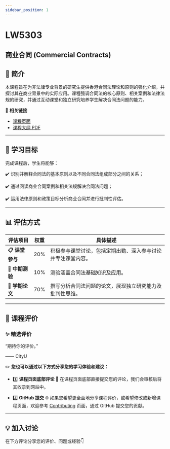 ```yaml
---
sidebar_position: 1
---
```


# LW5303
## 商业合同 (Commercial Contracts)

## **📘 简介**
本课程旨在为非法律专业背景的研究生提供香港合同法理论和原则的强化介绍，并探讨其在商业背景中的实际应用。课程强调合同法的核心原则、相关案例和法律法规的研究，并通过互动课堂和独立研究培养学生解决合同法问题的能力。

🔗 **相关链接**
- [课程页面](https://www.cityu.edu.hk/catalogue/pg/202425/course/LW5303.htm)
- [课程大纲 PDF](https://www.cityu.edu.hk/catalogue/pg/202425/course/LW5303.pdf)

---

## **🎯 学习目标**

完成课程后，学生将能够：

✔️ 识别并解释合同法的基本原则以及不同合同法组成部分之间的关系；

✔️ 通过阅读商业合同案例和相关法规解决合同法问题；

✔️ 运用法律原则和政策目标分析商业合同并进行批判性评估。

---

## **📊 评估方式**

| **评估项目**         | **权重** | **具体描述**                                                                                       |
|---------------------|---------|---------------------------------------------------------------------------------------------------|
| **📋 课堂参与**       | 20%     | 积极参与课堂讨论，包括定期出勤、深入参与讨论并专注课堂内容。                                            |
| **📂 中期测验**       | 10%     | 测验涵盖合同法基础知识及应用。                                                                       |
| **📂 学期论文**       | 70%     | 撰写分析合同法问题的论文，展现独立研究能力及批判性思维。                                               |

---

## **💬 课程评价**

### ✨ **精选评价**
<div className={commentStyles.commentBox}>
    <p className={commentStyles.commentText}>
        “期待你的评价。”
    </p>
    <p className={commentStyles.commentAuthor}>—— CityU</p>
</div>

✏️ **您也可以通过以下方式分享您的学习体验和建议：**

- 1️⃣ **课程页面底部评论**
💬 在课程页面底部直接提交您的评论，我们会审核后将其收录到网站中。

- 2️⃣ **GitHub 提交**
🌐 如果您希望更全面地分享课程评价，或希望修改或新增课程页面，欢迎参考 [Contributing](/contributing) 页面，通过 GitHub 提交您的贡献。

---

## **💡 加入讨论**

在下方评论分享您的评价、问题或经验👇
<Utterances />
